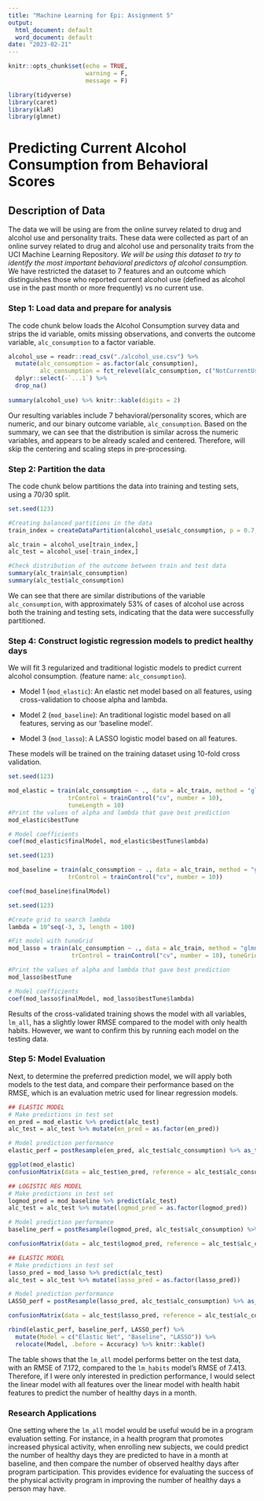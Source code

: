 ```yaml
---
title: "Machine Learning for Epi: Assignment 5"
output:
  html_document: default
  word_document: default
date: "2023-02-21"
---
```


```r
knitr::opts_chunk$set(echo = TRUE, 
                      warning = F,
                      message = F)

library(tidyverse)
library(caret)
library(klaR)
library(glmnet)
```

# Predicting Current Alcohol Consumption from Behavioral Scores

## Description of Data

The data we will be using are from the online survey related to drug and alcohol use and personality traits. These data were collected as part of an online survey related to drug and alcohol use and personality traits from the UCI Machine Learning Repository. *We will be using this dataset to try to identify the most important behavioral predictors of alcohol consumption.* We have restricted the dataset to 7 features and an outcome which distinguishes those who reported current alcohol use (defined as alcohol use in the past month or more frequently) vs no current use. 

### Step 1: Load data and prepare for analysis

The code chunk below loads the Alcohol Consumption survey data and strips the id variable, omits missing observations, and converts the outcome variable, `alc_consumption` to a factor variable. 

```r
alcohol_use = readr::read_csv("./alcohol_use.csv") %>% 
  mutate(alc_consumption = as.factor(alc_consumption), 
         alc_consumption = fct_relevel(alc_consumption, c("NotCurrentUse", "CurrentUse"))) %>% 
  dplyr::select(-`...1`) %>% 
  drop_na()  
  
summary(alcohol_use) %>% knitr::kable(digits = 2)
```

Our resulting variables include 7 behavioral/personality scores, which are numeric, and our binary outcome variable, `alc_consumption`. Based on the summary, we can see that the distribution is similar across the numeric variables, and appears to be already scaled and centered. Therefore, will skip the centering and scaling steps in pre-processing.

### Step 2: Partition the data 

The code chunk below partitions the data into training and testing sets, using a 70/30 split. 

```r
set.seed(123)

#Creating balanced partitions in the data
train_index = createDataPartition(alcohol_use$alc_consumption, p = 0.7, list = FALSE)

alc_train = alcohol_use[train_index,]
alc_test = alcohol_use[-train_index,]

#Check distribution of the outcome between train and test data
summary(alc_train$alc_consumption) 
summary(alc_test$alc_consumption)
```

We can see that there are similar distributions of the variable `alc_consumption`, with approximately 53% of cases of alcohol use across both the training and testing sets, indicating that the data were successfully partitioned.

### Step 4: Construct logistic regression models to predict healthy days

We will fit 3 regularized and traditional logistic models to predict current alcohol consumption. (feature name: `alc_consumption`).

- Model 1 (`mod_elastic`): An elastic net model based on all features, using cross-validation to choose alpha and lambda.

- Model 2 (`mod_baseline`): An traditional logistic model based on all features, serving as our 'baseline model'.

- Model 3 (`mod_lasso`): A LASSO logistic model based on all features.

These models will be trained on the training dataset using 10-fold cross validation. 

```r
set.seed(123)

mod_elastic = train(alc_consumption ~ ., data = alc_train, method = "glmnet", 
                 trControl = trainControl("cv", number = 10), 
                 tuneLength = 10)
#Print the values of alpha and lambda that gave best prediction
mod_elastic$bestTune

# Model coefficients
coef(mod_elastic$finalModel, mod_elastic$bestTune$lambda)
```

```r
set.seed(123)

mod_baseline = train(alc_consumption ~ ., data = alc_train, method = "glm", 
                 trControl = trainControl("cv", number = 10))

coef(mod_baseline$finalModel)

```

```r
set.seed(123)

#Create grid to search lambda
lambda = 10^seq(-3, 3, length = 100)

#Fit model with tuneGrid
mod_lasso = train(alc_consumption ~ ., data = alc_train, method = "glmnet", 
                  trControl = trainControl("cv", number = 10), tuneGrid = expand.grid(alpha = 1, lambda = lambda))

#Print the values of alpha and lambda that gave best prediction
mod_lasso$bestTune

# Model coefficients
coef(mod_lasso$finalModel, mod_lasso$bestTune$lambda)
```


Results of the cross-validated training shows the model with all variables, `lm_all`, has a slightly lower RMSE compared to the model with only health habits. However, we want to confirm this by running each model on the testing data.

### Step 5: Model Evaluation

Next, to determine the preferred prediction model, we will apply both models to the test data, and compare their performance based on the RMSE, which is an evaluation metric used for linear regression models.

```r
## ELASTIC MODEL
# Make predictions in test set
en_pred = mod_elastic %>% predict(alc_test)
alc_test = alc_test %>% mutate(en_pred = as.factor(en_pred))

# Model prediction performance
elastic_perf = postResample(en_pred, alc_test$alc_consumption) %>% as_tibble_row()

ggplot(mod_elastic)
confusionMatrix(data = alc_test$en_pred, reference = alc_test$alc_consumption, positive = "CurrentUse")
```

```r
## LOGISTIC REG MODEL
# Make predictions in test set
logmod_pred = mod_baseline %>% predict(alc_test)
alc_test = alc_test %>% mutate(logmod_pred = as.factor(logmod_pred))

# Model prediction performance
baseline_perf = postResample(logmod_pred, alc_test$alc_consumption) %>% as_tibble_row()

confusionMatrix(data = alc_test$logmod_pred, reference = alc_test$alc_consumption, positive = "CurrentUse")
```

```r
## ELASTIC MODEL
# Make predictions in test set
lasso_pred = mod_lasso %>% predict(alc_test)
alc_test = alc_test %>% mutate(lasso_pred = as.factor(lasso_pred))

# Model prediction performance
LASSO_perf = postResample(lasso_pred, alc_test$alc_consumption) %>% as_tibble_row()

confusionMatrix(data = alc_test$lasso_pred, reference = alc_test$alc_consumption, positive = "CurrentUse")

rbind(elastic_perf, baseline_perf, LASSO_perf) %>% 
  mutate(Model = c("Elastic Net", "Baseline", "LASSO")) %>% 
  relocate(Model, .before = Accuracy) %>% knitr::kable()
```

The table shows that the `lm_all` model performs better on the test data, with an RMSE of 7.172, compared to the `lm_habits` model's RMSE of 7.413. Therefore, if I were only interested in prediction performance, I would select the linear model with all features over the linear model with health habit features to predict the number of healthy days in a month.


### Research Applications

One setting where the `lm_all` model would be useful would be in a program evaluation setting. For instance, in a health program that promotes increased physical activity, when enrolling new subjects, we could predict the number of healthy days they are predicted to have in a month at baseline, and then compare the number of observed healthy days after program participation. This provides evidence for evaluating the success of the physical activity program in improving the number of healthy days a person may have.

